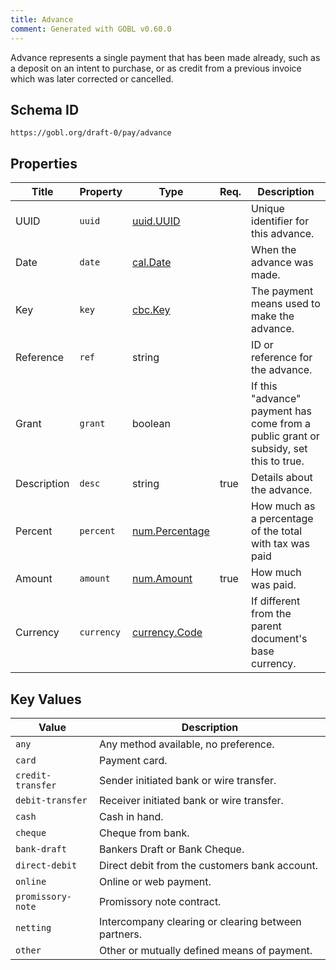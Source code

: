 ```yaml
---
title: Advance
comment: Generated with GOBL v0.60.0
---
```


Advance represents a single payment that has been made already, such as a deposit on an intent to purchase, or as credit from a previous invoice which was later corrected or cancelled.

## Schema ID

`https://gobl.org/draft-0/pay/advance`

## Properties

| Title       | Property   | Type                                      | Req. | Description                                                                          |
|-------------|------------|-------------------------------------------|------|--------------------------------------------------------------------------------------|
| UUID        | `uuid`     | [uuid.UUID](/draft-0/uuid/uuid)           |      | Unique identifier for this advance.                                                  |
| Date        | `date`     | [cal.Date](/draft-0/cal/date)             |      | When the advance was made.                                                           |
| Key         | `key`      | [cbc.Key](/draft-0/cbc/key)               |      | The payment means used to make the advance.                                          |
| Reference   | `ref`      | string                                    |      | ID or reference for the advance.                                                     |
| Grant       | `grant`    | boolean                                   |      | If this "advance" payment has come from a public grant or subsidy, set this to true. |
| Description | `desc`     | string                                    | true | Details about the advance.                                                           |
| Percent     | `percent`  | [num.Percentage](/draft-0/num/percentage) |      | How much as a percentage of the total with tax was paid                              |
| Amount      | `amount`   | [num.Amount](/draft-0/num/amount)         | true | How much was paid.                                                                   |
| Currency    | `currency` | [currency.Code](/draft-0/currency/code)   |      | If different from the parent document's base currency.                               |

## Key Values

| Value             | Description                                         |
|-------------------|-----------------------------------------------------|
| `any`             | Any method available, no preference.                |
| `card`            | Payment card.                                       |
| `credit-transfer` | Sender initiated bank or wire transfer.             |
| `debit-transfer`  | Receiver initiated bank or wire transfer.           |
| `cash`            | Cash in hand.                                       |
| `cheque`          | Cheque from bank.                                   |
| `bank-draft`      | Bankers Draft or Bank Cheque.                       |
| `direct-debit`    | Direct debit from the customers bank account.       |
| `online`          | Online or web payment.                              |
| `promissory-note` | Promissory note contract.                           |
| `netting`         | Intercompany clearing or clearing between partners. |
| `other`           | Other or mutually defined means of payment.         |

